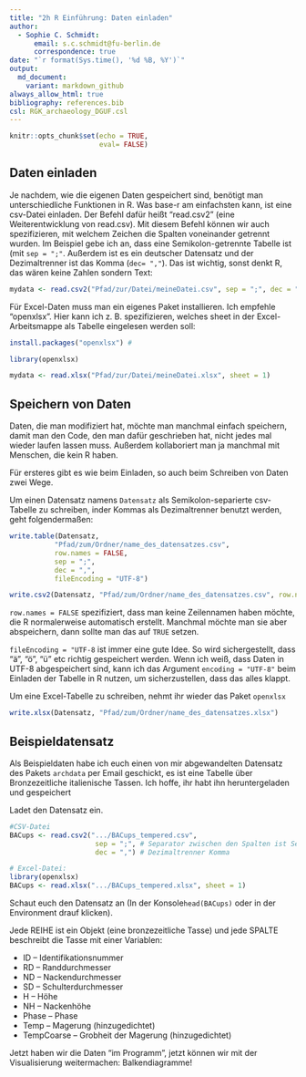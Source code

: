 ```yaml
---
title: "2h R Einführung: Daten einladen"
author:
  - Sophie C. Schmidt:
      email: s.c.schmidt@fu-berlin.de
      correspondence: true
date: "`r format(Sys.time(), '%d %B, %Y')`"
output:
  md_document:
    variant: markdown_github
always_allow_html: true
bibliography: references.bib
csl: RGK_archaeology_DGUF.csl
---
```


```r
knitr::opts_chunk$set(echo = TRUE,
                      eval= FALSE)
```
## Daten einladen

Je nachdem, wie die eigenen Daten gespeichert sind, benötigt man unterschiedliche Funktionen in R. Was base-r am einfachsten kann, ist eine csv-Datei einladen. Der Befehl dafür heißt "read.csv2" (eine Weiterentwicklung von read.csv). Mit diesem Befehl können wir auch spezifizieren, mit welchem Zeichen die Spalten voneinander getrennt wurden. Im Beispiel gebe ich an, dass eine Semikolon-getrennte Tabelle ist (mit ` sep = ";"`. Außerdem ist es ein deutscher Datensatz und der Dezimaltrenner ist das Komma (`dec= ","`). Das ist wichtig, sonst denkt R, das wären keine Zahlen sondern Text: 

```r
mydata <- read.csv2("Pfad/zur/Datei/meineDatei.csv", sep = ";", dec = ",")
```

Für Excel-Daten muss man ein eigenes Paket installieren. Ich empfehle "openxlsx". Hier kann ich z. B. spezifizieren, welches sheet in der Excel-Arbeitsmappe als Tabelle eingelesen werden soll:

```r
install.packages("openxlsx") # 

library(openxlsx)

mydata <- read.xlsx("Pfad/zur/Datei/meineDatei.xlsx", sheet = 1)
```

## Speichern von Daten

Daten, die man modifiziert hat, möchte man manchmal einfach speichern, damit man den Code, den man dafür geschrieben hat, nicht jedes mal wieder laufen lassen muss. Außerdem kollaboriert man ja manchmal mit Menschen, die kein R haben. 

Für ersteres gibt es wie beim Einladen, so auch beim Schreiben von Daten zwei Wege.

Um einen Datensatz namens `Datensatz` als Semikolon-separierte csv-Tabelle zu schreiben, inder Kommas als Dezimaltrenner benutzt werden, geht  folgendermaßen:

```r

write.table(Datensatz, 
           "Pfad/zum/Ordner/name_des_datensatzes.csv", 
           row.names = FALSE, 
           sep = ";",
           dec = ",",
           fileEncoding = "UTF-8")

write.csv2(Datensatz, "Pfad/zum/Ordner/name_des_datensatzes.csv", row.names = FALSE, sep = ",")

```

`row.names = FALSE` spezifiziert, dass man keine Zeilennamen haben möchte, die R normalerweise automatisch erstellt. Manchmal möchte man sie aber abspeichern, dann sollte man das auf `TRUE` setzen.

`fileEncoding = "UTF-8` ist immer eine gute Idee. So wird sichergestellt, dass "ä", "ö", "ü" etc richtig gespeichert werden. Wenn ich weiß, dass Daten in UTF-8 abgespeichert sind, kann ich das Argument `encoding = "UTF-8"` beim Einladen der Tabelle in R nutzen, um sicherzustellen, dass das alles klappt.

Um eine Excel-Tabelle zu schreiben, nehmt ihr wieder das Paket `openxlsx`

```r

write.xlsx(Datensatz, "Pfad/zum/Ordner/name_des_datensatzes.xlsx")
```

## Beispieldatensatz

Als Beispieldaten habe ich euch einen von mir abgewandelten Datensatz des Pakets `archdata` per Email geschickt, es ist eine Tabelle über Bronzezeitliche italienische Tassen. Ich hoffe, ihr habt ihn heruntergeladen und gespeichert 

Ladet den Datensatz ein. 

```r
#CSV-Datei
BACups <- read.csv2(".../BACups_tempered.csv", 
                     sep = ";", # Separator zwischen den Spalten ist Semikolon
                     dec = ",") # Dezimaltrenner Komma

# Excel-Datei:
library(openxlsx)
BACups <- read.xlsx(".../BACups_tempered.xlsx", sheet = 1)
```

Schaut euch den Datensatz an (In der Konsole`head(BACups)` oder in der Environment drauf klicken). 

Jede REIHE ist ein Objekt (eine bronzezeitliche Tasse) und jede SPALTE beschreibt die Tasse mit einer Variablen:

- ID -- Identifikationsnummer
- RD -- Randdurchmesser
- ND -- Nackendurchmesser
- SD -- Schulterdurchmesser
- H -- Höhe
- NH -- Nackenhöhe
- Phase -- Phase
- Temp -- Magerung (hinzugedichtet)
- TempCoarse -- Grobheit der Magerung (hinzugedichtet)

Jetzt haben wir die Daten "im Programm", jetzt können wir mit der Visualisierung weitermachen: Balkendiagramme!
